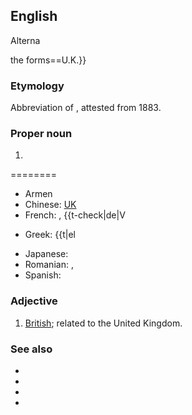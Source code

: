 {{also|uk|uK|.uk|-uk|ük|U.K.|-ük|Appendix:Variations of "uk"}}

==English==

Alterna


the forms==U.K.}}

===Etymology===
Abbreviation of {{m|en|United Kingdom}}, attested from 1883.

===Proper noun===
{{en-proper noun}}

# {{abbreviation of|United Kingdom|lang=en}}

========
{{trans-top|Abbreviation of United Kingdom}}
* Armen{{t|hy|ՄԹ}}
* Chinese: [[UK]]
* French: {{t|de|V. K.|n}}, {{t-check|de|V
{{trans-mid}}
* Greek: {{t|el

* Japanese: {{t+|ja|UK}}
* Romanian: {{t|ro|R.U.|n}}, {{t|

ro|RU|n}}
* Spanish: {{t|es|R.U.|m}}
{{trans-bottom}}

===Adjective===
{{en-adj|?}}

# [[British]]; related to the United Kingdom.

===See also===
* {{l|en|United Kingdom of Great Britain}}
* {{l|en|United Kingdom of Great Britain and Ireland}}
* {{l|en|United Kingdom of Great Britain and Northern Ireland}}
* {{l|en|British Isles}}